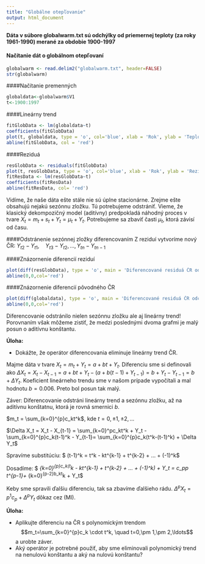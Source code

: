 ```yaml
---
title: "Globálne otepľovanie"
output: html_document
---
```


**Dáta v súbore globalwarm.txt sú odchýlky od priemernej teploty (za roky 1961-1990) merané za obdobie 1900-1997**

#### Načítanie dát o globálnom otepľovaní
```r
globalwarm <- read.delim2("globalwarm.txt", header=FALSE)
str(globalwarm)
```

####Načítanie premenných 
```r
globaldata<-globalwarm$V1
t<-1900:1997

```

####Lineárny trend
```r
fitGlobData <- lm(globaldata~t)
coefficients(fitGlobData)
plot(t, globaldata, type = 'o', col='blue', xlab = 'Rok', ylab = 'Teplotné odchýlky')
abline(fitGlobData, col = 'red')
```




####Reziduá
```r
resGlobData <- residuals(fitGlobData)
plot(t, resGlobData, type = 'o', col='blue', xlab = 'Rok', ylab = 'Reziduá')
fitResData <- lm(resGlobData~t)
coefficients(fitResData)
abline(fitResData, col= 'red')
```

Vidíme, že naše dáta ešte stále nie sú úplne stacionárne. Zrejme ešte obsahujú nejakú sezónnu zložku. Tú potrebujeme odstrániť. Vieme, že klasický dekompozičný model (aditívny) predpokladá náhodný proces v tvare $X_t = m_t + s_t + Y_t = \mu_t + Y_t$. Potrebujeme sa zbaviť časti $\mu_t$, ktorá závisí od času.

####Odstránenie sezónnej zložky diferencovaním
Z reziduí vytvoríme nový ČR: $Y_{t2}-Y_{t1},\quad Y_{t3}-Y_{t2},\ldots,Y_{tn}-Y_{tn-1}$


####Znázornenie diferencií reziduí
```r
plot(diff(resGlobData), type = 'o', main = 'Diferencované residuá ČR odchýlky svetovej ročnej teploty', ylab = '[°C]', xlab = 'Rok')
abline(0,0,col='red')

```



####Znázornenie diferencií pôvodného ČR
```r
plot(diff(globaldata), type = 'o', main = 'Diferencované residuá ČR odchýlky svetovej ročnej teploty', ylab = '[°C]', xlab = 'Rok')
abline(0,0,col='red')

```

Diferencovanie odstránilo nielen sezónnu zložku ale aj lineárny trend! Porovnaním však môžeme zistiť, že medzi poslednými dvoma grafmi je malý posun o aditívnu konštantu.


**Úloha:**

* Dokážte, že operátor diferencovania eliminuje lineárny trend ČR.

Majme dáta v tvare $X_t = m_t + Y_t = a + bt + Y_t$. Diferenciu sme si definovali ako $\Delta X_t = X_t - X_{t-1} = a + bt + Y_t - (a+b(t-1)+Y_{t-1}) = b + Y_{t} - Y_{t-1} = b + \Delta Y_t$. Koeficient lineárneho trendu sme v našom prípade vypočítali a mal hodnotu $b = 0.006$. Preto bol posun tak malý. 

Záver: Diferencovanie odstráni lineárny trend a sezónnu zložku, až na aditívnu konštatnu, ktorá je rovná smernici $b$.

$m_t = \sum_{k=0}^{p}c_kt^k$, kde $t = 0, \pm 1, \pm 2, ...$

$\Delta X_t = X_t - X_{t-1} = \sum_{k=0}^pc_kt^k + Y_t - \sum_{k=0}^{p}c_k(t-1)^k - Y_{t-1}= \sum_{k=0}^{p}c_k(t^k-(t-1)^k) + \Delta Y_t$

Spravíme substitúciu:
$ (t-1)^k = t^k - kt^{k-1} + \binom{k}{2}t^{k-2} + ... + (-1)^k$

Dosadíme:
$ \sum_{k=0}^{p}c_k(t^k - kt^{k-1} + \binom{k}{2}t^{k-2} + ... + (-1)^k) + \Delta Y_t = c_pp t^{p-1}+ \sum_{k=0}^{p-2}b_kt^k + \Delta Y_t$

Keby sme spravili ďalšiu diferenciu, tak sa zbavíme ďalšieho rádu.
$\Delta^pX_t = p^1c_p + \Delta^pY_t$ dôkaz cez (MI).

**Úloha:**

* Aplikujte diferenciu na ČR s polynomickým trendom  $$m_t=\sum_{k=0}^{p}c_k \cdot t^k, \quad t=0,\pm 1,\pm 2,\ldots$$ a urobte záver.
* Aký operátor je potrebné použiť, aby sme eliminovali polynomický trend na nenulovú konštantu a aký na nulovú konštantu?

